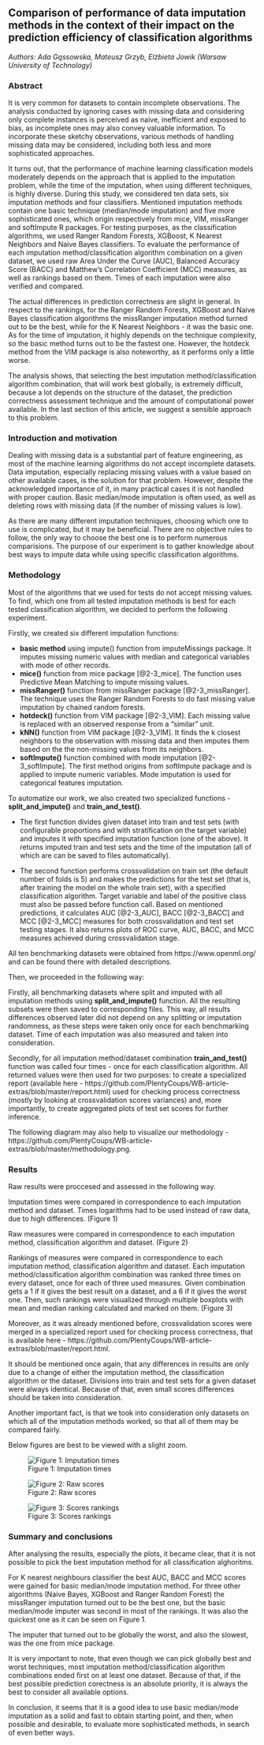 ## Comparison of performance of data imputation methods in the context of their impact on the prediction efficiency of classification algorithms

*Authors: Ada Gąssowska, Mateusz Grzyb, Elżbieta Jowik (Warsaw University of Technology)*
  
### Abstract
  
It is very common for datasets to contain incomplete observations. The analysis conducted by ignoring cases with missing data and considering only complete instances is perceived as naive, inefficient and exposed to bias, as incomplete ones may also convey valuable information. To incorporate these sketchy observations, various methods of handling missing data may be considered, including both less and more sophisticated approaches.

It turns out, that the performance of machine learning classification models moderately depends on the approach that is applied to the imputation problem, while the time of the imputation, when using different techniques, is highly diverse. During this study, we considered ten data sets, six imputation methods and four classifiers. Mentioned imputation methods contain one basic technique (median/mode imputation) and five more sophisticated ones, which origin respectively from mice, VIM, missRanger and softImpute R packages. For testing purposes, as the classification algorithms, we used Ranger Random Forests, XGBoost, K Nearest Neighbors and Naive Bayes classifiers. To evaluate the performance of each imputation method/classification algorithm combination on a given dataset, we used raw Area Under the Curve (AUC), Balanced Accuracy Score (BACC) and Matthew's Correlation Coefficient (MCC) measures, as well as rankings based on them. Times of each imputation were also verified and compared.

The actual differences in prediction correctness are slight in general. In respect to the rankings, for the Ranger Random Forests, XGBoost and Naive Bayes classification algorithms the missRanger imputation method turned out to be the best, while for the K Nearest Neighbors - it was the basic one.  As for the time of imputation, it highly depends on the technique complexity, so the basic method turns out to be the fastest one. However, the hotdeck method from the VIM package is also noteworthy, as it performs only a little worse.

The analysis shows, that selecting the best imputation method/classification algorithm combination, that will work best globally, is extremely difficult, because a lot depends on the structure of the dataset, the prediction correctness assessment technique and the amount of computational power available. In the last section of this article, we suggest a sensible approach to this problem.
  
### Introduction and motivation
  
Dealing with missing data is a substantial part of feature engineering, as most of the machine learning algorithms do not accept incomplete datasets. Data imputation, especially replacing missing values with a value based on other available cases, is the solution for that problem. However, despite the acknowledged importance of it, in many practical cases it is not handled with proper caution. Basic median/mode imputation is often used, as well as deleting rows with missing data (if the number of missing values is low). 

As there are many different imputation techniques, choosing which one to use is complicated, but it may be beneficial. There are no objective rules to follow, the only way to choose the best one is to perform numerous comparisions. The purpose of our experiment is to gather knowledge about best ways to impute data while using specific classification algorithms.
  
### Methodology

Most of the algorithms that we used for tests do not accept missing values. To find, which one from all tested imputation methods is best for each tested classification algorithm, we decided to perform the following experiment.

Firstly, we created six different imputation functions:

* **basic method** using impute() function from imputeMissings package. It imputes missing numeric values with median and categorical variables with mode of other records.
* **mice()** function from mice package [@2-3_mice]. The function uses Predictive Mean Matching to impute missing values.
* **missRanger()** function from missRanger package [@2-3_missRanger]. The technique uses the Ranger Random Forests to do fast missing value imputation by chained random forests.
* **hotdeck()** function from VIM package [@2-3_VIM]. Each missing value is replaced with an observed response from a “similar” unit.
* **kNN()** function from VIM package [@2-3_VIM]. It finds the k closest neighbors to the observation with missing data and then imputes them based on the the non-missing values from its neighbors.
* **softImpute()** function combined with mode imputation [@2-3_softImpute]. The first method origins from softImpute package and is applied to impute numeric variables. Mode imputation is used for categorical features imputation. 

To automatize our work, we also created two specialized functions - **split_and_impute()** and  **train_and_test()**.

* The first function divides given dataset into train and test sets (with configurable proportions and with stratification on the target variable) and imputes it with specified imputation function (one of the above). It returns imputed train and test sets and the time of the imputation (all of which are can be saved to files automatically).

* The second function performs crossvalidation on train set (the default number of folds is 5) and makes the predictions for the test set (that is, after training the model on the whole train set), with a specified classification algorithm. Target variable and label of the positive class must also be passed before function call. Based on mentioned predictions, it calculates AUC [@2-3_AUC], BACC [@2-3_BACC] and MCC [@2-3_MCC] measures for both crossvalidation and test set testing stages. It also returns plots of ROC curve, AUC, BACC, and MCC measures achieved during crossvalidation stage. 

All ten benchmarking datasets were obtained from https://www.openml.org/ and can be found there with detailed descriptions.

Then, we proceeded in the following way:

Firstly, all benchmarking datasets where split and imputed with all imputation methods using **split_and_impute()** function. All the resulting subsets were then saved to corresponding files. This way, all results differences observed later did not depend on any splitting or imputation randomness, as these steps were taken only once for each benchmarking dataset. Time of each imputation was also measured and taken into consideration.

Secondly, for all imputation method/dataset combination **train_and_test()** function was called four times - once for each classification algorithm. All returned values were then used for two purposes: to create a specialized report (available here - https://github.com/PlentyCoups/WB-article-extras/blob/master/report.html) used for checking process correctness (mostly by looking at crossvalidation scores variances) and, more importantly, to create aggregated plots of test set scores for further inference.

The following diagram may also help to visualize our methodology - https://github.com/PlentyCoups/WB-article-extras/blob/master/methodology.png.

### Results

Raw results were proccesed and assessed in the following way.

Imputation times were compared in correspondence to each imputation method and dataset. Times logarithms had to be used instead of raw data, due to high differences. (Figure 1)

Raw measures were compared in correspondence to each imputation method, classification algorithm and dataset. (Figure 2)

Rankings of measures were compared in correspondence to each imputation method, classification algorithm and dataset. Each imputation method/classification algorithm combination was ranked three times on every dataset, once for each of three used measures. Given combination gets a 1 if it gives the best result on a dataset, and a 6 if it gives the worst one. Then, such rankings were visualized through multiple boxplots with mean and median ranking calculated and marked on them. (Figure 3)

Moreover, as it was already mentioned before, crossvalidation scores were merged in a specialized report used for checking process correctness, that is available here - https://github.com/PlentyCoups/WB-article-extras/blob/master/report.html.

It should be mentioned once again, that any differences in results are only due to a change of either the imputation method, the classification algorithm or the dataset. Divisions into train and test sets for a given dataset were always identical. Because of that, even small scores differences should be taken into consideration.

Another important fact, is that we took into consideration only datasets on which all of the imputation methods worked, so that all of them may be compared fairly.

Below figures are best to be viewed with a slight zoom.

![Figure 1: Imputation times](./images/2-3-times_plot.png)

![Figure 2: Raw scores](./images/2-3-measures_plot.png)

![Figure 3: Scores rankings](./images/2-3-rankings_plot.png)

### Summary and conclusions 

After analysing the results, especially the plots, it became clear, that it is not possible to pick the best imputation method for all classification alghoritms.

For K nearest neighbours classifier the best AUC, BACC and MCC scores were gained for basic median/mode imputation method. For three other algorithms (Naive Bayes, XGBoost and Ranger Random Forest) the missRanger imputation turned out to be the best one, but the basic median/mode imputer was second in most of the rankings. It was also the quickest one as it can be seen on Figure 1.

The imputer that turned out to be globally the worst, and also the slowest, was the one from mice package.

It is very important to note, that even though we can pick globally best and worst techniques, most imputation method/classification algorithm combinations ended first on at least one dataset. Because of that, if the best possible prediction corectness is an absolute priority, it is always the best to consider all available options.

In conclusion, it seems that it is a good idea to use basic median/mode imputation as a solid and fast to obtain starting point, and then, when possible and desirable, to evaluate more sophisticated methods, in search of even better ways.
